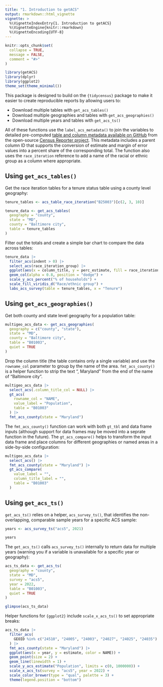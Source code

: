 ```yaml
---
title: "1. Introduction to getACS"
output: rmarkdown::html_vignette
vignette: >
  %\VignetteIndexEntry{1. Introduction to getACS}
  %\VignetteEngine{knitr::rmarkdown}
  %\VignetteEncoding{UTF-8}
---
```


```r
knitr::opts_chunk$set(
  collapse = TRUE,
  message = FALSE,
  comment = "#>"
)
```

```r
library(getACS)
library(dplyr)
library(ggplot2)
theme_set(theme_minimal())
```

This package is designed to build on the `{tidycensus}` package to make it easier to create reproducible reports by allowing users to:

- Download multiple tables with `get_acs_tables()`
- Download multiple geographies and tables with `get_acs_geographies()`
- Download multiple years and tables with `get_acs_ts()`

All of these functions use the `label_acs_metadata()` to join the variables to detailed pre-computed [table and column metadata available on GitHub](https://github.com/censusreporter/census-table-metadata) from the open-source [Census Reporter project](https://censusreporter.org/). This metadata includes a parent column ID that supports the conversion of estimate and margin of error values into a percent share of the corresponding total. The function also uses the `race_iteration` reference to add a name of the racial or ethnic group as a column where appropriate.

## Using `get_acs_tables()`

Get the race iteration tables for a tenure status table using a county level geography:

```r
tenure_tables <- acs_table_race_iteration("B25003")[c(2, 3, 10)]

tenure_data <- get_acs_tables(
  geography = "county",
  state = "MD",
  county = "Baltimore city",
  table = tenure_tables
)
```

Filter out the totals and create a simple bar chart to compare the data across tables: 

```r
tenure_data |>
  filter_acs(indent > 0) |>
  select_acs(race_iteration_group) |>
  ggplot(aes(x = column_title, y = perc_estimate, fill = race_iteration_group)) +
  geom_col(alpha = 0.8, position = "dodge") +
  scale_y_acs_percent("% of households") +
  scale_fill_viridis_d("Race/ethnic group") +
  labs_acs_survey(table = tenure_tables, x = "Tenure")
```

## Using `get_acs_geographies()`

Get both county and state level geography for a population table: 

```r
multigeo_acs_data <- get_acs_geographies(
  geography = c("county", "state"),
  state = "MD",
  county = "Baltimore city",
  table = "B01003",
  quiet = TRUE
)
```

Drop the column title (the table contains only a single variable) and use the `rowname_col` parameter to group by the name of the area. `fmt_acs_county()` is a helper function to strip the text ", Maryland" from the end of the name of "Baltimore city".

```r
multigeo_acs_data |>
  select_acs(.column_title_col = NULL) |>
  gt_acs(
    rowname_col = "NAME",
    value_label = "Population",
    table = "B01003"
  ) |>
  fmt_acs_county(state = "Maryland")
```

The `fmt_acs_county()` function can work with both `gt_tbl` and data frame inputs (although support for data frames may be moved into a seprate function in the future). The `gt_acs_compare()` helps to transform the input data frame and place columns for different geographies or named areas in a side-by-side configuration:

```r
multigeo_acs_data |>
  select_acs() |>
  fmt_acs_county(state = "Maryland") |>
  gt_acs_compare(
    value_label = "",
    column_title_label = "",
    table = "B01003"
  )
```

## Using `get_acs_ts()`

`get_acs_ts()` relies on a helper, `acs_survey_ts()`, that identifies the non-overlapping, comparable sample years for a specific ACS sample:

```r
years <- acs_survey_ts("acs5", 2021)

years
```

The `get_acs_ts()` calls `acs_survey_ts()` internally to return data for multiple years (warning you if a variable is unavailable for a specific year or geography):

```r
acs_ts_data <- get_acs_ts(
  geography = "county",
  state = "MD",
  survey = "acs5",
  year = 2022,
  table = "B01003",
  quiet = TRUE
)

glimpse(acs_ts_data)
```

Helper functions for `{ggplot2}` include `scale_x_acs_ts()` to set appropriate breaks:

```r
acs_ts_data |>
  filter_acs(
    GEOID %in% c("24510", "24005", "24003", "24027", "24025", "24035")
  ) |>
  fmt_acs_county(state = "Maryland") |>
  ggplot(aes(x = year, y = estimate, color = NAME)) +
  geom_point(size = 2) +
  geom_line(linewidth = 1) +
  scale_y_acs_estimate("Population", limits = c(0, 1000000)) +
  scale_x_acs_ts(survey = "acs5", year = 2022) +
  scale_color_brewer(type = "qual", palette = 3) +
  theme(legend.position = "bottom")
```
